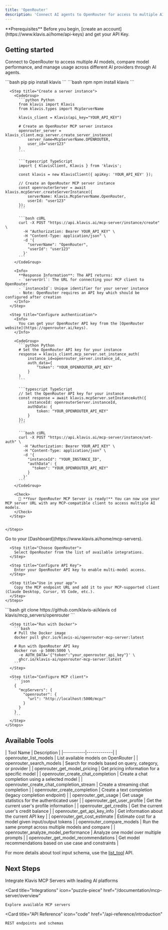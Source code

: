 ```yaml
---
title: 'OpenRouter'
description: 'Connect AI agents to OpenRouter for access to multiple AI models and model comparison'
---
```


<Info>
  **Prerequisites**
  Before you begin, [create an account](https://www.klavis.ai/home/api-keys) and get your API Key.
</Info>

## Getting started

Connect to OpenRouter to access multiple AI models, compare model performance, and manage usage across different AI providers through AI agents.

<Tabs>
  <Tab title="API">
    <Steps>
      <Step title="Install the SDKs (optional)">
        <CodeGroup>
          ```bash pip
          pip install klavis
          ```
          ```bash npm
          npm install klavis
          ```
        </CodeGroup>
      </Step>
      
      <Step title="Create a server instance">
        <CodeGroup>
          ```python Python
          from klavis import Klavis
          from klavis.types import McpServerName
          
          klavis_client = Klavis(api_key="YOUR_API_KEY")
          
          # Create an OpenRouter MCP server instance
          openrouter_server = klavis_client.mcp_server.create_server_instance(
              server_name=McpServerName.OPENROUTER,
              user_id="user123"
          )
          ```
          
          ```typescript TypeScript
          import { KlavisClient, Klavis } from 'klavis';
          
          const klavis = new KlavisClient({ apiKey: 'YOUR_API_KEY' });
          
          // Create an OpenRouter MCP server instance
          const openrouterServer = await klavis.mcpServer.createServerInstance({
              serverName: Klavis.McpServerName.OpenRouter,
              userId: "user123"
          });
          ```
          
          ```bash cURL
          curl -X POST "https://api.klavis.ai/mcp-server/instance/create" \
            -H "Authorization: Bearer YOUR_API_KEY" \
            -H "Content-Type: application/json" \
            -d '{
              "serverName": "OpenRouter",
              "userId": "user123"
            }'
          ```
        </CodeGroup>
        
        <Info>
          **Response Information**: The API returns:
          - `serverUrl`: The URL for connecting your MCP client to OpenRouter
          - `instanceId`: Unique identifier for your server instance
          - Note: OpenRouter requires an API key which should be configured after creation
        </Info>
      </Step>
      
      <Step title="Configure authentication">
        <Info>
          You can get your OpenRouter API key from the [OpenRouter website](https://openrouter.ai/keys).
        </Info>
        
        <CodeGroup>
          ```python Python
          # Set the OpenRouter API key for your instance
          response = klavis_client.mcp_server.set_instance_auth(
              instance_id=openrouter_server.instance_id,
              auth_data={
                  "token": "YOUR_OPENROUTER_API_KEY"
              }
          )
          ```
          
          ```typescript TypeScript
          // Set the OpenRouter API key for your instance
          const response = await klavis.mcpServer.setInstanceAuth({
              instanceId: openrouterServer.instanceId,
              authData: {
                  token: "YOUR_OPENROUTER_API_KEY"
              }
          });
          ```
          
          ```bash cURL
          curl -X POST "https://api.klavis.ai/mcp-server/instance/set-auth" \
            -H "Authorization: Bearer YOUR_API_KEY" \
            -H "Content-Type: application/json" \
            -d '{
              "instanceId": "YOUR_INSTANCE_ID",
              "authData": {
                "token": "YOUR_OPENROUTER_API_KEY"
              }
            }'
          ```
        </CodeGroup>
        
        <Check>
          🎉 **Your OpenRouter MCP Server is ready!** You can now use your MCP server URL with any MCP-compatible client to access multiple AI models.
        </Check>
      </Step>
      

    </Steps>
  </Tab>
  
  <Tab title="UI">
    <Steps>
      <Step title="Open Dashboard">
        Go to your [Dashboard](https://www.klavis.ai/home/mcp-servers).
      </Step>
      
      <Step title="Choose OpenRouter">
        Select OpenRouter from the list of available integrations.
      </Step>
      
      <Step title="Configure API Key">
        Enter your OpenRouter API key to enable multi-model access.
      </Step>
      
      <Step title="Use in your app">
        Copy the MCP endpoint URL and add it to your MCP-supported client (Claude Desktop, Cursor, VS Code, etc.).
      </Step>
    </Steps>
  </Tab>
  
  <Tab title="Open Source">
    <Steps>
      <Step title="Clone repository (for developers to build from source)">
        ```bash
        git clone https://github.com/klavis-ai/klavis
        cd klavis/mcp_servers/openrouter
        ```
      </Step>
      
      <Step title="Run with Docker">
        ```bash
        # Pull the Docker image
        docker pull ghcr.io/klavis-ai/openrouter-mcp-server:latest
        
        # Run with OpenRouter API key
        docker run -p 5000:5000 \
          -e AUTH_DATA='{"token":"your_openrouter_api_key"}' \
          ghcr.io/klavis-ai/openrouter-mcp-server:latest
        ```
      </Step>
      
      <Step title="Configure MCP client">
        ```json
        {
          "mcpServers": {
            "openrouter": {
              "url": "http://localhost:5000/mcp/"
            }
          }
        }
        ```
      </Step>
    </Steps>
  </Tab>
</Tabs>

## Available Tools

<Accordion title="Tools Information">
| Tool Name | Description |
|-----------|-------------|
| openrouter_list_models | List available models on OpenRouter |
| openrouter_search_models | Search for models based on query, category, or provider |
| openrouter_get_model_pricing | Get pricing information for a specific model |
| openrouter_create_chat_completion | Create a chat completion using a selected model |
| openrouter_create_chat_completion_stream | Create a streaming chat completion |
| openrouter_create_completion | Create a text completion (legacy completion endpoint) |
| openrouter_get_usage | Get usage statistics for the authenticated user |
| openrouter_get_user_profile | Get the current user's profile information |
| openrouter_get_credits | Get the current user's credit balance |
| openrouter_get_api_key_info | Get information about the current API key |
| openrouter_get_cost_estimate | Estimate cost for a model given input/output tokens |
| openrouter_compare_models | Run the same prompt across multiple models and compare |
| openrouter_analyze_model_performance | Analyze one model over multiple prompts |
| openrouter_get_model_recommendations | Get model recommendations based on use case and constraints |
</Accordion>

<Note>For more details about tool input schema, use the [list_tool](https://docs.klavis.ai/api-reference/mcp-server/list-tools) API.</Note>

## Next Steps

<CardGroup>
  <Card
    title="AI Platform Integrations"
    icon="robot"
    href="/documentation/ai-platform-integration/overview"
  >
    Integrate Klavis MCP Servers with leading AI platforms
  </Card>
  
  <Card
    title="Integrations"
    icon="puzzle-piece"
    href="/documentation/mcp-server/overview"
  >
    Explore available MCP servers
  </Card>
  
  <Card
    title="API Reference"
    icon="code"
    href="/api-reference/introduction"
  >
    REST endpoints and schemas
  </Card>
</CardGroup>